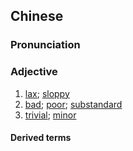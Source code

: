 {{also|稀松}}
==Chinese==
{{zh-forms|s=稀松}}

===Pronunciation===
{{zh-pron
|m=xīsōng
|c=hei1 sung1
|cat=a
}}

===Adjective===
{{zh-adj}}

# [[lax]]; [[sloppy]]
# [[bad]]; [[poor]]; [[substandard]]
# [[trivial]]; [[minor]]

====Derived terms====
{{zh-der|稀鬆平常}}
